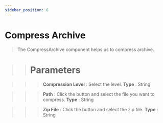 ```yaml
---
sidebar_position: 6
---
```


# Compress Archive

> The CompressArchive component helps us to compress archive.

>> # Parameters

>>> **Compression Level** : Select the level. **Type** : String

>>> **Path** : Click the button and select the file you want to compress. **Type** : String

>>> **Zip File** : Click the button and select the zip file. **Type** : String